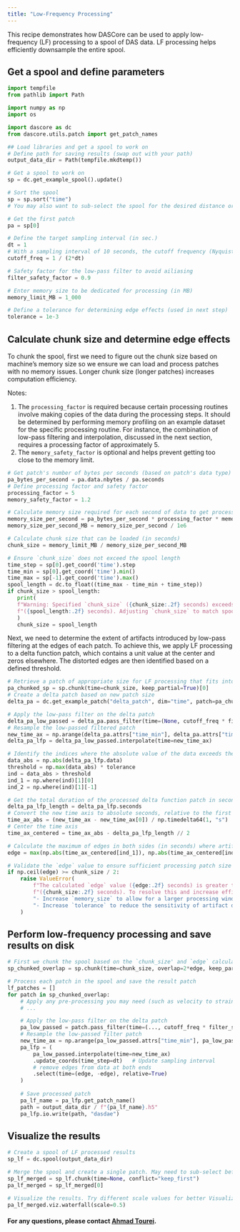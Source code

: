 ```yaml
---
title: "Low-Frequency Processing"
---
```


This recipe demonstrates how DASCore can be used to apply low-frequency (LF) processing to a spool of DAS data. LF processing helps efficiently downsample the entire spool.


## Get a spool and define parameters 
```python
import tempfile
from pathlib import Path

import numpy as np
import os

import dascore as dc
from dascore.utils.patch import get_patch_names

## Load libraries and get a spool to work on
# Define path for saving results (swap out with your path)
output_data_dir = Path(tempfile.mkdtemp())

# Get a spool to work on
sp = dc.get_example_spool().update()

# Sort the spool
sp = sp.sort("time")
# You may also want to sub-select the spool for the desired distance or time samples before proceeding.

# Get the first patch
pa = sp[0]

# Define the target sampling interval (in sec.)
dt = 1
# With a sampling interval of 10 seconds, the cutoff frequency (Nyquist frequency) is determined to be 0.05 Hz 
cutoff_freq = 1 / (2*dt)

# Safety factor for the low-pass filter to avoid ailiasing 
filter_safety_factor = 0.9

# Enter memory size to be dedicated for processing (in MB)
memory_limit_MB = 1_000

# Define a tolerance for determining edge effects (used in next step)
tolerance = 1e-3
```

## Calculate chunk size and determine edge effects

To chunk the spool, first we need to figure out the chunk size based on machine's memory size so we ensure we can load and process patches with no memory issues. Longer chunk size (longer patches) increases computation efficiency. 

Notes: 

1. The `processing_factor` is required because certain processing routines involve making copies of the data during the processing steps. It should be determined by performing memory profiling on an example dataset for the specific processing routine. For instance, the combination of low-pass filtering and interpolation, discussed in the next section, requires a processing factor of approximately 5.
2. The `memory_safety_factor` is optional and helps prevent getting too close to the memory limit.

```python
# Get patch's number of bytes per seconds (based on patch's data type) 
pa_bytes_per_second = pa.data.nbytes / pa.seconds
# Define processing factor and safety factor 
processing_factor = 5  
memory_safety_factor = 1.2 

# Calculate memory size required for each second of data to get processed
memory_size_per_second = pa_bytes_per_second * processing_factor * memory_safety_factor
memory_size_per_second_MB = memory_size_per_second / 1e6

# Calculate chunk size that can be loaded (in seconds)
chunk_size = memory_limit_MB / memory_size_per_second_MB

# Ensure `chunk_size` does not exceed the spool length
time_step = sp[0].get_coord('time').step
time_min = sp[0].get_coord('time').min()
time_max = sp[-1].get_coord('time').max()
spool_length = dc.to_float((time_max - time_min + time_step))
if chunk_size > spool_length:
   print(
   f"Warning: Specified `chunk_size` ({chunk_size:.2f} seconds) exceeds the spool length "
   f"({spool_length:.2f} seconds). Adjusting `chunk_size` to match spool length."
   )
   chunk_size = spool_length
```

Next, we need to determine the extent of artifacts introduced by low-pass filtering at the edges of each patch. To achieve this, we apply LF processing to a delta function patch, which contains a unit value at the center and zeros elsewhere. The distorted edges are then identified based on a defined threshold.

```python
# Retrieve a patch of appropriate size for LF processing that fits into memory
pa_chunked_sp = sp.chunk(time=chunk_size, keep_partial=True)[0] 
# Create a delta patch based on new patch size
delta_pa = dc.get_example_patch("delta_patch", dim="time", patch=pa_chunked_sp)

# Apply the low-pass filter on the delta patch
delta_pa_low_passed = delta_pa.pass_filter(time=(None, cutoff_freq * filter_safety_factor))
# Resample the low-passed filtered patch
new_time_ax = np.arange(delta_pa.attrs["time_min"], delta_pa.attrs["time_max"], np.timedelta64(dt, "s"))
delta_pa_lfp = delta_pa_low_passed.interpolate(time=new_time_ax)

# Identify the indices where the absolute value of the data exceeds the threshold
data_abs = np.abs(delta_pa_lfp.data)
threshold = np.max(data_abs) * tolerance
ind = data_abs > threshold
ind_1 = np.where(ind)[1][0]
ind_2 = np.where(ind)[1][-1]

# Get the total duration of the processed delta function patch in seconds
delta_pa_lfp_length = delta_pa_lfp.seconds 
# Convert the new time axis to absolute seconds, relative to the first timestamp
time_ax_abs = (new_time_ax - new_time_ax[0]) / np.timedelta64(1, "s")
# Center the time axis 
time_ax_centered = time_ax_abs - delta_pa_lfp_length // 2 

# Calculate the maximum of edges in both sides (in seconds) where artifacts are present
edge = max(np.abs(time_ax_centered[ind_1]), np.abs(time_ax_centered[ind_2]))

# Validate the `edge` value to ensure sufficient processing patch size
if np.ceil(edge) >= chunk_size / 2:
    raise ValueError(
        f"The calculated `edge` value ({edge:.2f} seconds) is greater than half of the processing patch size "
        f"({chunk_size:.2f} seconds). To resolve this and increase efficiency, consider one of the following:\n"
        "- Increase `memory_size` to allow for a larger processing window.\n"
        "- Increase `tolerance` to reduce the sensitivity of artifact detection."
    )
```


## Perform low-frequency processing and save results on disk
```python

# First we chunk the spool based on the `chunk_size' and `edge` calculated before.
sp_chunked_overlap = sp.chunk(time=chunk_size, overlap=2*edge, keep_partial=True)

# Process each patch in the spool and save the result patch
lf_patches = []
for patch in sp_chunked_overlap:
    # Apply any pre-processing you may need (such as velocity to strain rate transformation, detrending, etc.)
    # ...

    # Apply the low-pass filter on the delta patch
    pa_low_passed = patch.pass_filter(time=(..., cutoff_freq * filter_safety_factor))
    # Resample the low-passed filter patch
    new_time_ax = np.arange(pa_low_passed.attrs["time_min"], pa_low_passed.attrs["time_max"], np.timedelta64(dt, "s"))
    pa_lfp = (
        pa_low_passed.interpolate(time=new_time_ax)
        .update_coords(time_step=dt)   # Update sampling interval
        # remove edges from data at both ends
        .select(time=(edge, -edge), relative=True)
    )
    
    # Save processed patch 
    pa_lf_name = pa_lfp.get_patch_name()
    path = output_data_dir / f"{pa_lf_name}.h5"
    pa_lfp.io.write(path, "dasdae")
```

## Visualize the results
```python
# Create a spool of LF processed results
sp_lf = dc.spool(output_data_dir) 

# Merge the spool and create a single patch. May need to sub-select before merging to prevent exceeding the memory limit.
sp_lf_merged = sp_lf.chunk(time=None, conflict="keep_first")
pa_lf_merged = sp_lf_merged[0]

# Visualize the results. Try different scale values for better Visualization.
pa_lf_merged.viz.waterfall(scale=0.5)
```

#### For any questions, please contact [Ahmad Tourei](https://github.com/ahmadtourei).
